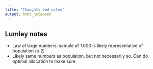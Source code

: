 ```yaml
---
title: "Thoughts and notes"
output: html_notebook
---
```


## Lumley notes

- Law of large numbers: sample of 1.000 is likely representative of population (p.2)
- Likely same numbers as population, but not necessarily so. Can do optimal allocation to make sure.



